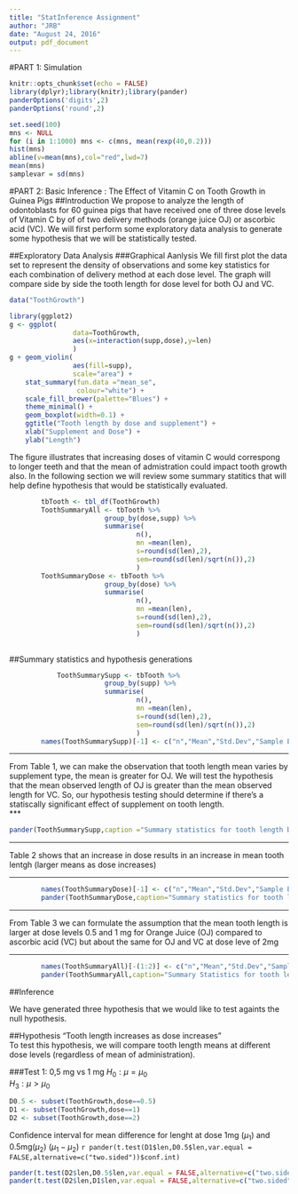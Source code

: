 ```yaml
---
title: "StatInference Assignment"
author: "JRB"
date: "August 24, 2016"
output: pdf_document
---
```

#PART 1: Simulation 

```r
knitr::opts_chunk$set(echo = FALSE)
library(dplyr);library(knitr);library(pander)
panderOptions('digits',2)
panderOptions('round',2)
```

````r
set.seed(100)
mns <- NULL
for (i in 1:1000) mns <- c(mns, mean(rexp(40,0.2)))
hist(mns)
abline(v=mean(mns),col="red",lwd=7)
mean(mns)
samplevar = sd(mns)
````
#PART 2: Basic Inference : The Effect of Vitamin C on Tooth Growth in Guinea Pigs 
##Introduction
We propose to analyze the length of odontoblasts for 60 guinea pigs that have received one of three dose levels of Vitamin C by of of two delivery methods (orange juice OJ) or ascorbic acid (VC). We will first perform some exploratory data analysis to generate some hypothesis that we will be statistically tested.  

##Exploratory Data Analysis 
###Graphical Aanlysis
We fill first plot the data set to represent the density of observations and some key statistics for each combination of delivery method at each dose level. The graph will compare side by side the tooth length for dose level for both OJ and VC. 


```r
data("ToothGrowth")

library(ggplot2)
g <- ggplot(
                data=ToothGrowth,
                aes(x=interaction(supp,dose),y=len)
                )
g + geom_violin(
                aes(fill=supp),
                scale="area") + 
    stat_summary(fun.data ="mean_se",
                 colour="white") + 
    scale_fill_brewer(palette="Blues") + 
    theme_minimal() + 
    geom_boxplot(width=0.1) +
    ggtitle("Tooth length by dose and supplement") +
    xlab("Supplement and Dose") +
    ylab("Length")
```
The figure illustrates that increasing doses of vitamin C would correspong to 
longer teeth and that the mean of admistration could impact tooth growth also.
In the following section we will review some summary statitics that will help define 
hypothesis that would be statistically evaluated.
```r
        tbTooth <- tbl_df(ToothGrowth)
        ToothSummaryAll <- tbTooth %>% 
                        group_by(dose,supp) %>% 
                        summarise( 
                                n(),
                                mn =mean(len),
                                s=round(sd(len),2),
                                sem=round(sd(len)/sqrt(n()),2)
                                )
        ToothSummaryDose <- tbTooth %>% 
                        group_by(dose) %>% 
                        summarise( 
                                n(),
                                mn =mean(len),
                                s=round(sd(len),2),
                                sem=round(sd(len)/sqrt(n()),2)
                                )
    
```
  
##Summary statistics and hypothesis generations
  
```r
            ToothSummarySupp <- tbTooth %>% 
                        group_by(supp) %>% 
                        summarise( 
                                n(),
                                mn =mean(len),
                                s=round(sd(len),2),
                                sem=round(sd(len)/sqrt(n()),2)
                                )
        names(ToothSummarySupp)[-1] <- c("n","Mean","Std.Dev","Sample Error")
```
*** 
From Table 1, we can make the observation that tooth length mean varies by supplement type, the mean is greater for OJ. We will test the hypothesis that the mean observed length of OJ is greater than the mean observed length for VC. So, our hypothesis testing should determine if there's a statiscally significant effect of supplement  on tooth length.  
*** 

```r
pander(ToothSummarySupp,caption ="Summary statistics for tooth length by supplement",alignment="center") 
```
  
***    
Table 2 shows that an increase in dose results in an increase in mean tooth lentgh (larger means as dose increases)  

***  

```r
        names(ToothSummaryDose)[-1] <- c("n","Mean","Std.Dev","Sample Error")
        pander(ToothSummaryDose,caption="Summary statistics for tooth length by dose",alignment="center")
```

***  
From Table 3 we can formulate the assumption that the mean tooth length is larger at dose levels 0.5 and 1 mg 
for Orange Juice (OJ) compared to ascorbic acid (VC) but about the same for OJ and VC at dose leve of 2mg

***   

```r
        names(ToothSummaryAll)[-(1:2)] <- c("n","Mean","Std.Dev","Sample Error")
        pander(ToothSummaryAll,caption="Summary Statistics for tooth length by dose and supplement",alignment=c("center"))
```        

##Inference

We have generated three hypothesis that we would like to test againts the null hypothesis. 

##Hypothesis "Tooth length increases as dose increases"  
To test this hypothesis, we will compare tooth length means at different dose levels (regardless of mean of administration).  

###Test 1: 0,5 mg vs 1 mg 
$H_0: \mu=\mu_0$  
$H_3: \mu>\mu_0$  
```r
D0.5 <- subset(ToothGrowth,dose==0.5)
D1 <- subset(ToothGrowth,dose==1)
D2 <- subset(ToothGrowth,dose==2)
```
Confidence interval for  mean difference for lenght at dose 1mg ($\mu_1$) and 0.5mg($\mu_2$) ($\mu_1 - \mu_2$) `r pander(t.test(D1$len,D0.5$len,var.equal = FALSE,alternative=c("two.sided"))$conf.int)`
```r
pander(t.test(D2$len,D0.5$len,var.equal = FALSE,alternative=c("two.sided"))$conf.int)
pander(t.test(D2$len,D1$len,var.equal = FALSE,alternative=c("two.sided"))$conf.int)
```


